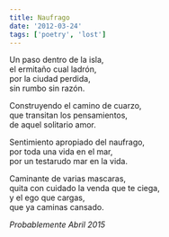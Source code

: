 ```yaml
---
title: Naufrago
date: '2012-03-24'
tags: ['poetry', 'lost']
---
```


<div className="italic">
Un paso dentro de la isla,<br/>
el ermitaño cual ladrón,<br/>
por la ciudad perdida,<br/>
sin rumbo sin razón.<br/>

Construyendo el camino de cuarzo,<br/>
que transitan los pensamientos,<br/>
de aquel solitario amor.<br/>

Sentimiento apropiado del naufrago,<br/>
por toda una vida en el mar,<br/>
por un testarudo mar en la vida.<br/>

Caminante de varias mascaras,<br/>
quita con cuidado la venda que te ciega,<br/>
y el ego que cargas, <br/>
que ya caminas cansado.<br/>
</div>

*Probablemente Abril 2015*